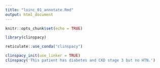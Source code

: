 ```yaml
---
title: "loinc_01_annotate.Rmd"
output: html_document
---
```


```r
knitr::opts_chunk$set(echo = TRUE)
```

```r
library(clinspacy)
```

```r
reticulate::use_conda("clinspacy")
```

```r
clinspacy_init(use_linker = TRUE)
clinspacy('This patient has diabetes and CKD stage 3 but no HTN.')
```

